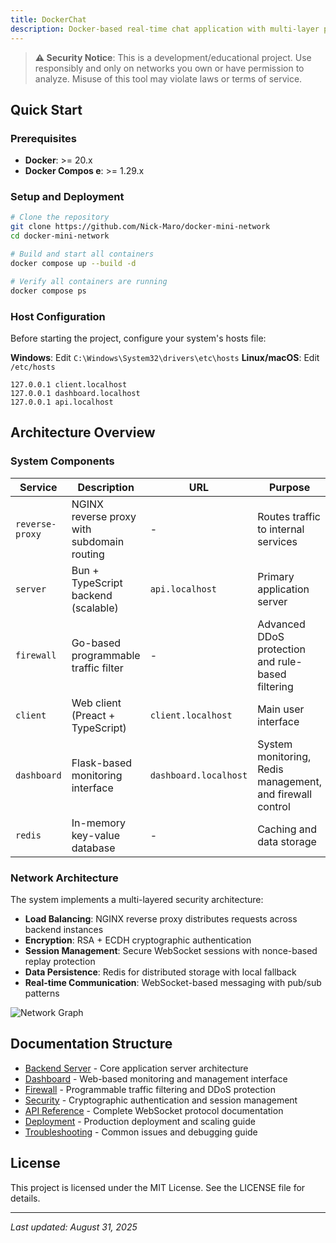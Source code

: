 ```yaml
---
title: DockerChat
description: Docker-based real-time chat application with multi-layer protection, real-time monitoring, and encrypted communication.
---
```


> **⚠️ Security Notice**: This is a development/educational project. Use responsibly and only on networks you own or have permission to analyze. Misuse of this tool may violate laws or terms of service.

## Quick Start

### Prerequisites
- **Docker**: >= 20.x
- **Docker Compos   e**: >= 1.29.x

### Setup and Deployment

```bash
# Clone the repository
git clone https://github.com/Nick-Maro/docker-mini-network
cd docker-mini-network

# Build and start all containers
docker compose up --build -d

# Verify all containers are running
docker compose ps
```

### Host Configuration

Before starting the project, configure your system's hosts file:

**Windows**: Edit `C:\Windows\System32\drivers\etc\hosts`
**Linux/macOS**: Edit `/etc/hosts`

```
127.0.0.1 client.localhost
127.0.0.1 dashboard.localhost
127.0.0.1 api.localhost
```

## Architecture Overview

### System Components

| Service | Description | URL | Purpose |
|---------|-------------|-----|---------|
| `reverse-proxy` | NGINX reverse proxy with subdomain routing | - | Routes traffic to internal services |
| `server` | Bun + TypeScript backend (scalable) | `api.localhost` | Primary application server |
| `firewall` | Go-based programmable traffic filter | - | Advanced DDoS protection and rule-based filtering |
| `client` | Web client (Preact + TypeScript) | `client.localhost` | Main user interface |
| `dashboard` | Flask-based monitoring interface | `dashboard.localhost` | System monitoring, Redis management, and firewall control |
| `redis` | In-memory key-value database | - | Caching and data storage |

### Network Architecture

The system implements a multi-layered security architecture:
- **Load Balancing**: NGINX reverse proxy distributes requests across backend instances
- **Encryption**: RSA + ECDH cryptographic authentication
- **Session Management**: Secure WebSocket sessions with nonce-based replay protection
- **Data Persistence**: Redis for distributed storage with local fallback
- **Real-time Communication**: WebSocket-based messaging with pub/sub patterns

![Network Graph](assets/graph.jpg)

## Documentation Structure

- [Backend Server](./backend/backend-servers.mdx) - Core application server architecture
- [Dashboard](./frontend/dashboard.mdx) - Web-based monitoring and management interface
- [Firewall](./firewall/firewall.mdx) - Programmable traffic filtering and DDoS protection
- [Security](./security/cryptography.mdx) - Cryptographic authentication and session management
- [API Reference](./api/websocket.mdx) - Complete WebSocket protocol documentation
- [Deployment](./deployment/deployment.mdx) - Production deployment and scaling guide
- [Troubleshooting](./troubleshooting/troubleshooting.mdx) - Common issues and debugging guide

## License

This project is licensed under the MIT License. See the LICENSE file for details.

---

*Last updated: August 31, 2025*
